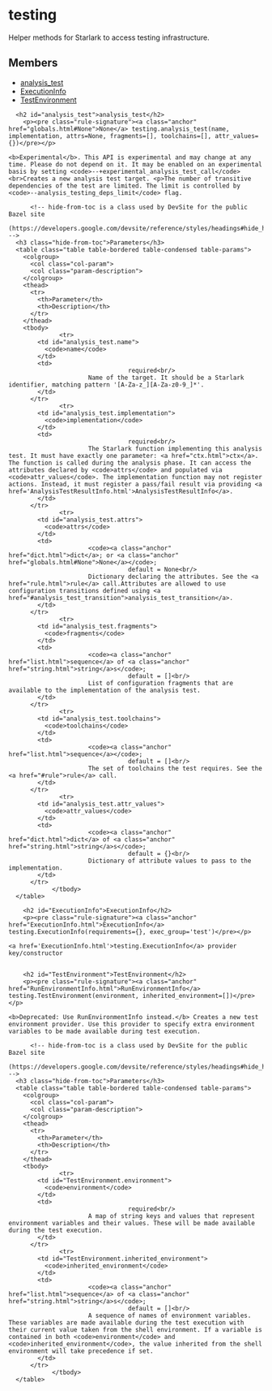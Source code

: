 <html devsite>
<head>
  <meta name="project_path" value="/_project.yaml">
  <meta name="book_path" value="/versions/6.1.0/_book.yaml">
</head>
<body>

<h1 class="page-title" id="modules.testing">testing</h1>

<!-- {% raw %} -->

Helper methods for Starlark to access testing infrastructure.

<h2>Members</h2>
<ul>
    <li>
    <a href="#analysis_test">analysis_test</a>
  </li>
      <li>
    <a href="#ExecutionInfo">ExecutionInfo</a>
  </li>
      <li>
    <a href="#TestEnvironment">TestEnvironment</a>
  </li>
  </ul>

      <h2 id="analysis_test">analysis_test</h2>
        <p><pre class="rule-signature"><a class="anchor" href="globals.html#None">None</a> testing.analysis_test(name, implementation, attrs=None, fragments=[], toolchains=[], attr_values={})</pre></p>

    <b>Experimental</b>. This API is experimental and may change at any time. Please do not depend on it. It may be enabled on an experimental basis by setting <code>--+experimental_analysis_test_call</code> <br>Creates a new analysis test target. <p>The number of transitive dependencies of the test are limited. The limit is controlled by <code>--analysis_testing_deps_limit</code> flag.

          <!-- hide-from-toc is a class used by DevSite for the public Bazel site
      (https://developers.google.com/devsite/reference/styles/headings#hide_headings_from_the_toc) -->
      <h3 class="hide-from-toc">Parameters</h3>
      <table class="table table-bordered table-condensed table-params">
        <colgroup>
          <col class="col-param">
          <col class="param-description">
        </colgroup>
        <thead>
          <tr>
            <th>Parameter</th>
            <th>Description</th>
          </tr>
        </thead>
        <tbody>
                  <tr>
            <td id="analysis_test.name">
              <code>name</code>
            </td>
            <td>
                                     required<br/>
                          Name of the target. It should be a Starlark identifier, matching pattern '[A-Za-z_][A-Za-z0-9_]*'.
            </td>
          </tr>
                  <tr>
            <td id="analysis_test.implementation">
              <code>implementation</code>
            </td>
            <td>
                                     required<br/>
                          The Starlark function implementing this analysis test. It must have exactly one parameter: <a href="ctx.html">ctx</a>. The function is called during the analysis phase. It can access the attributes declared by <code>attrs</code> and populated via <code>attr_values</code>. The implementation function may not register actions. Instead, it must register a pass/fail result via providing <a href='AnalysisTestResultInfo.html'>AnalysisTestResultInfo</a>.
            </td>
          </tr>
                  <tr>
            <td id="analysis_test.attrs">
              <code>attrs</code>
            </td>
            <td>
                          <code><a class="anchor" href="dict.html">dict</a>; or <a class="anchor" href="globals.html#None">None</a></code>;
                                     default = None<br/>
                          Dictionary declaring the attributes. See the <a href="rule.html">rule</a> call.Attributes are allowed to use configuration transitions defined using <a  href="#analysis_test_transition">analysis_test_transition</a>.
            </td>
          </tr>
                  <tr>
            <td id="analysis_test.fragments">
              <code>fragments</code>
            </td>
            <td>
                          <code><a class="anchor" href="list.html">sequence</a> of <a class="anchor" href="string.html">string</a>s</code>;
                                     default = []<br/>
                          List of configuration fragments that are available to the implementation of the analysis test.
            </td>
          </tr>
                  <tr>
            <td id="analysis_test.toolchains">
              <code>toolchains</code>
            </td>
            <td>
                          <code><a class="anchor" href="list.html">sequence</a></code>;
                                     default = []<br/>
                          The set of toolchains the test requires. See the <a href="#rule">rule</a> call.
            </td>
          </tr>
                  <tr>
            <td id="analysis_test.attr_values">
              <code>attr_values</code>
            </td>
            <td>
                          <code><a class="anchor" href="dict.html">dict</a> of <a class="anchor" href="string.html">string</a>s</code>;
                                     default = {}<br/>
                          Dictionary of attribute values to pass to the implementation.
            </td>
          </tr>
                </tbody>
      </table>

        <h2 id="ExecutionInfo">ExecutionInfo</h2>
        <p><pre class="rule-signature"><a class="anchor" href="ExecutionInfo.html">ExecutionInfo</a> testing.ExecutionInfo(requirements={}, exec_group='test')</pre></p>

    <a href='ExecutionInfo.html'>testing.ExecutionInfo</a> provider key/constructor


        <h2 id="TestEnvironment">TestEnvironment</h2>
        <p><pre class="rule-signature"><a class="anchor" href="RunEnvironmentInfo.html">RunEnvironmentInfo</a> testing.TestEnvironment(environment, inherited_environment=[])</pre></p>

    <b>Deprecated: Use RunEnvironmentInfo instead.</b> Creates a new test environment provider. Use this provider to specify extra environment variables to be made available during test execution.

          <!-- hide-from-toc is a class used by DevSite for the public Bazel site
      (https://developers.google.com/devsite/reference/styles/headings#hide_headings_from_the_toc) -->
      <h3 class="hide-from-toc">Parameters</h3>
      <table class="table table-bordered table-condensed table-params">
        <colgroup>
          <col class="col-param">
          <col class="param-description">
        </colgroup>
        <thead>
          <tr>
            <th>Parameter</th>
            <th>Description</th>
          </tr>
        </thead>
        <tbody>
                  <tr>
            <td id="TestEnvironment.environment">
              <code>environment</code>
            </td>
            <td>
                                     required<br/>
                          A map of string keys and values that represent environment variables and their values. These will be made available during the test execution.
            </td>
          </tr>
                  <tr>
            <td id="TestEnvironment.inherited_environment">
              <code>inherited_environment</code>
            </td>
            <td>
                          <code><a class="anchor" href="list.html">sequence</a> of <a class="anchor" href="string.html">string</a>s</code>;
                                     default = []<br/>
                          A sequence of names of environment variables. These variables are made available during the test execution with their current value taken from the shell environment. If a variable is contained in both <code>environment</code> and <code>inherited_environment</code>, the value inherited from the shell environment will take precedence if set.
            </td>
          </tr>
                </tbody>
      </table>


</body>
</html>

<!-- {% endraw %} -->
